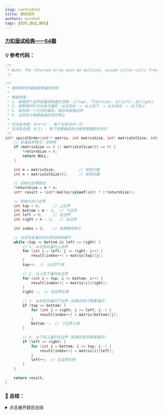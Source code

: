 ```yaml
---
slug: LeetCode54
title: 螺旋矩阵
authors: eurekaX
tags: [矩阵,数组,模拟]
---
```



### <B2>[力扣面试经典——54题](https://leetcode.cn/problems/spiral-matrix/description/?envType=study-plan-v2&envId=top-interview-150 "力扣")</B2>

<!-- truncate -->


### 💡 参考代码：

```c
/**
 * Note: The returned array must be malloced, assume caller calls free().
 */

/**
 * 按照顺时针螺旋顺序遍历矩阵
 * 
 * 解题思路：
 * 1. 使用四个边界变量控制遍历范围：上(top)、下(bottom)、左(left)、右(right)
 * 2. 按照顺时针方向依次遍历：从左到右 -> 从上到下 -> 从右到左 -> 从下到上
 * 3. 每完成一个方向的遍历，相应地收缩边界
 * 4. 当所有元素都被遍历完时停止
 * 
 * 时间复杂度: O(m*n) - 每个元素访问一次
 * 空间复杂度: O(1) - 除了结果数组外只使用常数额外空间
 */
int* spiralOrder(int** matrix, int matrixSize, int* matrixColSize, int* returnSize) {
    // 处理边界情况：空矩阵
    if (matrixSize == 0 || matrixColSize[0] == 0) {
        *returnSize = 0;
        return NULL;
    }
    
    int m = matrixSize;           // 矩阵行数
    int n = matrixColSize[0];     // 矩阵列数
    
    // 初始化结果数组
    *returnSize = m * n;
    int* result = (int*)malloc(sizeof(int) * (*returnSize));
    
    // 初始化四个边界
    int top = 0;      // 上边界
    int bottom = m - 1;  // 下边界
    int left = 0;     // 左边界
    int right = n - 1;   // 右边界
    
    int index = 0;    // 结果数组索引
    
    // 当还有未遍历的元素时继续循环
    while (top <= bottom && left <= right) {
        // 1. 从左到右遍历上边界
        for (int j = left; j <= right; j++) {
            result[index++] = matrix[top][j];
        }
        top++;  // 上边界下移
        
        // 2. 从上到下遍历右边界
        for (int i = top; i <= bottom; i++) {
            result[index++] = matrix[i][right];
        }
        right--;  // 右边界左移
        
        // 3. 从右到左遍历下边界（如果还有行需要遍历）
        if (top <= bottom) {
            for (int j = right; j >= left; j--) {
                result[index++] = matrix[bottom][j];
            }
            bottom--;  // 下边界上移
        }
        
        // 4. 从下到上遍历左边界（如果还有列需要遍历）
        if (left <= right) {
            for (int i = bottom; i >= top; i--) {
                result[index++] = matrix[i][left];
            }
            left++;  // 左边界右移
        }
    }
    
    return result;
}
```

### 📖 总结：

<details>
<summary>点击展开题目总结</summary>
# 🤔 螺旋矩阵

---

## 1️⃣ 题目核心信息

🎯 **功能描述**：按照顺时针螺旋顺序遍历矩阵中的所有元素并返回

📥 **输入输出**：
- **输入**：
  - `matrix`: 二维整数数组（矩阵）
  - `matrixSize`: 矩阵行数 m
  - `matrixColSize`: 每行列数的数组（这里 n = matrixColSize[0]）
- **输出**：
  - 返回包含所有元素的整数数组，按顺时针螺旋顺序排列
  - `returnSize`: 输出数组的长度（通过指针返回）

---

## 2️⃣ 实现原理

💡 **核心思路**：使用边界控制法，通过维护四个边界变量来模拟顺时针螺旋遍历过程

📋 **实现步骤**：
1. 初始化四个边界变量：上(top)、下(bottom)、左(left)、右(right)
2. 按照顺时针方向依次遍历：从左到右 → 从上到下 → 从右到左 → 从下到上
3. 每完成一个方向的遍历，相应地收缩边界
4. 重复步骤2-3直到所有元素都被遍历完

---

## 3️⃣ 关键点解析

### 🎯 代码技巧
- **边界控制**：使用四个变量精确控制遍历范围，避免重复访问
- **方向循环**：严格按照右→下→左→上的顺序遍历
- **边界检查**：在遍历行和列之前检查边界有效性，处理非方形矩阵
- **边界收缩**：每完成一个方向遍历后及时更新边界

## 4️⃣ 使用场景

### ✅ 适用情况：
- 矩阵螺旋遍历相关问题
- 二维数组的特殊遍历模式
- 需要按特定顺序访问矩阵元素的场景

### ⚠️ 前提条件：
- 输入矩阵不为空
- 矩阵行列数在有效范围内

## 5️⃣ 复杂度分析

- ⏱️ 时间复杂度：O(m×n)，其中 m 是行数，n 是列数，每个元素只访问一次

- 💾 空间复杂度：O(1)，除了结果数组外只使用常数额外空间

## 6️⃣ 注意事项

### 🚩 边界情况：
- 空矩阵：matrixSize == 0 或 matrixColSize[0] == 0
- 单行矩阵：只有一行需要特殊处理
- 单列矩阵：只有一列需要特殊处理
- 奇数大小矩阵：中心元素的正确访问

### 💥 易错点：
- 忘记在遍历完一行或一列后检查边界是否仍然有效
- 边界收缩的顺序错误导致重复访问元素
- 没有正确处理非方形矩阵（如3×4矩阵）
- 忘记为返回数组分配内存或计算错误的数组大小
</details>
